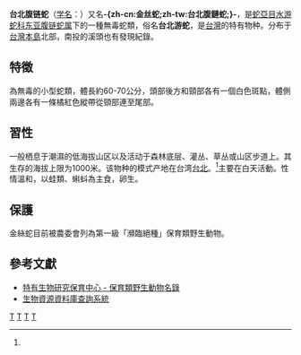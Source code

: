 {{noteTA
|T=zh-cn:台北腹链蛇; zh-tw:金絲蛇;
|1=zh-cn:台北腹链蛇; zh-tw:金絲蛇;
|2=zh-cn:爬行纲; zh-tw:爬蟲綱;
|3=zh-cn:游蛇科; zh-tw:黃頷蛇科;
}}
{{Speciesbox 
| taxon = Hebius miyajimae
| status_system = IUCN3.1
| status_ref =<ref name=iucn>{{IUCN|authors=Zhou, Z., Lau, M., Jiang, J. & Lin, S.-M|year=2016|id=191995|title=''Hebius miyajimae''|page =e.T191995A96308939|access-date=2022-06-09}}</ref>
| image = 
| binomial_authority = (Maki, 1931)<ref name='id4579'>{{cite web| url =http://www.bioinfo.cn/db05/BjdwSpecies.php?action=view&id=4579| title =台北腹链蛇| work =《中国动物物种编目数据库》| publisher =中国科学院微生物研究所| author =中国科学院动物研究所| accessdate =2009-04-11| deadurl =yes| archiveurl =https://web.archive.org/web/20160305071516/http://www.bioinfo.cn/db05/BjdwSpecies.php?action=view&id=4579| archivedate =2016-03-05}}</ref>
|synonyms=*''Amphiesma miyajimae''
}}

'''台北腹链蛇'''（[[学名|学名]]：{{lang|la|''Hebius miyajimae''}}）又名'''-{zh-cn:金丝蛇;zh-tw:台北腹鏈蛇;}-'''，是[[蛇亞目|蛇亞目]][[水游蛇科|水游蛇科]][[东亚腹链蛇属|东亚腹链蛇属]]下的一種無毒蛇類，俗名'''台北游蛇'''，是[[台灣|台灣]]的特有物种。分布于[[台灣島|台灣本島]]北部，南投的溪頭也有發現紀錄。

==特徵==
為無毒的小型蛇類，體長約60-70公分，頭部後方和頸部各有一個白色斑點，體側兩邊各有一條橘紅色縱帶從頸部連至尾部。

==習性==
一般栖息于潮濕的低海拔山区以及活动于森林底层、灌丛、草丛或山区步道上。其生存的海拔上限为1000米。该物种的模式产地在台湾[[台北|台北]]。<ref name='id4579'/>主要在白天活動。性情溫和，以蛙類、蝌蚪為主食，卵生。

==保護==
金絲蛇目前被農委會列為第一級「瀕臨絕種」保育類野生動物。

==參考文獻==
{{reflist}}
*[http://tesri.coa.gov.tw/show_wild.php?id=38 特有生物研究保育中心 - 保育類野生動物名錄]{{dead link|date=2017年12月 |bot=InternetArchiveBot |fix-attempted=yes }}
*[http://www.tbn.org.tw/twd97/SpeciesDetail.asp?id=R20603 生物資源資料庫查詢系統]{{dead link|date=2017年12月 |bot=InternetArchiveBot |fix-attempted=yes }}

{{Taxonbar}}
[[Category:东亚腹链蛇属|T]]
[[Category:台灣爬行動物|T]]
[[Category:台灣特有種|T]]
[[Category:1931年描述的动物|T]]